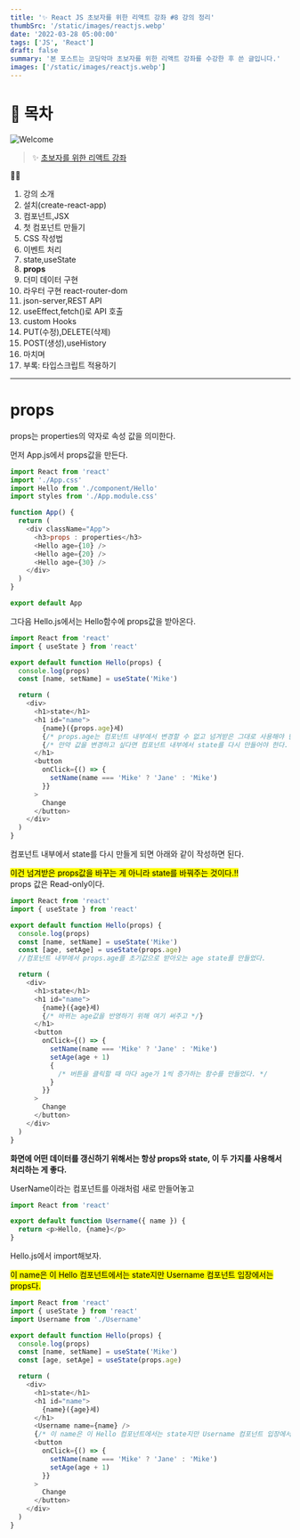 ```yaml
---
title: '✨ React JS 초보자를 위한 리액트 강좌 #8 강의 정리'
thumbSrc: '/static/images/reactjs.webp'
date: '2022-03-28 05:00:00'
tags: ['JS', 'React']
draft: false
summary: '본 포스트는 코딩악마 초보자를 위한 리액트 강좌를 수강한 후 쓴 글입니다.'
images: ['/static/images/reactjs.webp']
---
```


# 📌 목차

![Welcome](/static/images/reactjs.webp)

> ✨ [초보자를 위한 리액트 강좌](https://www.youtube.com/playlist?list=PLZKTXPmaJk8J_fHAzPLH8CJ_HO_M33e7-)

💁🏻

1.  강의 소개
2.  설치(create-react-app)
3.  컴포넌트,JSX
4.  첫 컴포넌트 만들기
5.  CSS 작성법
6.  이벤트 처리
7.  state,useState
8.  **props**
9.  더미 데이터 구현
10. 라우터 구현 react-router-dom
11. json-server,REST API
12. useEffect,fetch()로 API 호출
13. custom Hooks
14. PUT(수정),DELETE(삭제)
15. POST(생성),useHistory
16. 마치며
17. 부록: 타입스크립트 적용하기

---

# props

props는 properties의 약자로 속성 값을 의미한다.

먼저 App.js에서 props값을 만든다.

```js
import React from 'react'
import './App.css'
import Hello from './component/Hello'
import styles from './App.module.css'

function App() {
  return (
    <div className="App">
      <h3>props : properties</h3>
      <Hello age={10} />
      <Hello age={20} />
      <Hello age={30} />
    </div>
  )
}

export default App
```

그다음 Hello.js에서는 Hello함수에 props값을 받아온다.

```js
import React from 'react'
import { useState } from 'react'

export default function Hello(props) {
  console.log(props)
  const [name, setName] = useState('Mike')

  return (
    <div>
      <h1>state</h1>
      <h1 id="name">
        {name}({props.age}세)
        {/* props.age는 컴포넌트 내부에서 변경할 수 없고 넘겨받은 그대로 사용해야 한다. */}
        {/* 만약 값을 변경하고 싶다면 컴포넌트 내부에서 state를 다시 만들어야 한다. */}
      </h1>
      <button
        onClick={() => {
          setName(name === 'Mike' ? 'Jane' : 'Mike')
        }}
      >
        Change
      </button>
    </div>
  )
}
```

컴포넌트 내부에서 state를 다시 만들게 되면 아래와 같이 작성하면 된다.

<mark>이건 넘겨받은 props값을 바꾸는 게 아니라 state를 바꿔주는 것이다.!!</mark>
<br />
props 값은 Read-only이다.

```js
import React from 'react'
import { useState } from 'react'

export default function Hello(props) {
  console.log(props)
  const [name, setName] = useState('Mike')
  const [age, setAge] = useState(props.age)
  //컴포넌트 내부에서 props.age를 초기값으로 받아오는 age state를 만들었다.

  return (
    <div>
      <h1>state</h1>
      <h1 id="name">
        {name}({age}세)
        {/* 바뀌는 age값을 반영하기 위해 여기 써주고 */}
      </h1>
      <button
        onClick={() => {
          setName(name === 'Mike' ? 'Jane' : 'Mike')
          setAge(age + 1)
          {
            /* 버튼을 클릭할 때 마다 age가 1씩 증가하는 함수를 만들었다. */
          }
        }}
      >
        Change
      </button>
    </div>
  )
}
```

**화면에 어떤 데이터를 갱신하기 위해서는 항상 props와 state, 이 두 가지를 사용해서 처리하는 게 좋다.**

UserName이라는 컴포넌트를 아래처럼 새로 만들어놓고

```js
import React from 'react'

export default function Username({ name }) {
  return <p>Hello, {name}</p>
}
```

Hello.js에서 import해보자.<br/>

<mark>이 name은 이 Hello 컴포넌트에서는 state지만 Username 컴포넌트 입장에서는 props다.</mark>

```js
import React from 'react'
import { useState } from 'react'
import Username from './Username'

export default function Hello(props) {
  console.log(props)
  const [name, setName] = useState('Mike')
  const [age, setAge] = useState(props.age)

  return (
    <div>
      <h1>state</h1>
      <h1 id="name">
        {name}({age}세)
      </h1>
      <Username name={name} />
      {/* 이 name은 이 Hello 컴포넌트에서는 state지만 Username 컴포넌트 입장에서는 props다 */}
      <button
        onClick={() => {
          setName(name === 'Mike' ? 'Jane' : 'Mike')
          setAge(age + 1)
        }}
      >
        Change
      </button>
    </div>
  )
}
```
